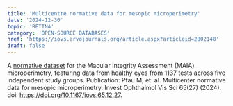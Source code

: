 ```yaml
---
title: 'Multicentre normative data for mesopic microperimetry'
date: '2024-12-30'
topic: 'RETINA'
category: 'OPEN-SOURCE DATABASES'
href: 'https://iovs.arvojournals.org/article.aspx?articleid=2802148'
draft: false
---
```


A <a href="https://zenodo.org/records/13625812">normative dataset</a> for the Macular Integrity Assessment (MAIA) microperimetry, featuring data from healthy eyes from 1137 tests across five independent study groups.
<span className="font-bold">Publication</span>: Pfau M, et. al. Multicenter normative data for mesopic microperimetry.
Invest Ophthalmol Vis Sci 65(27) (2024). doi: <a className="text-primary-400 underline" href="https://doi.org/10.1167/iovs.65.12.27">https://doi.org/10.1167/iovs.65.12.27</a>.